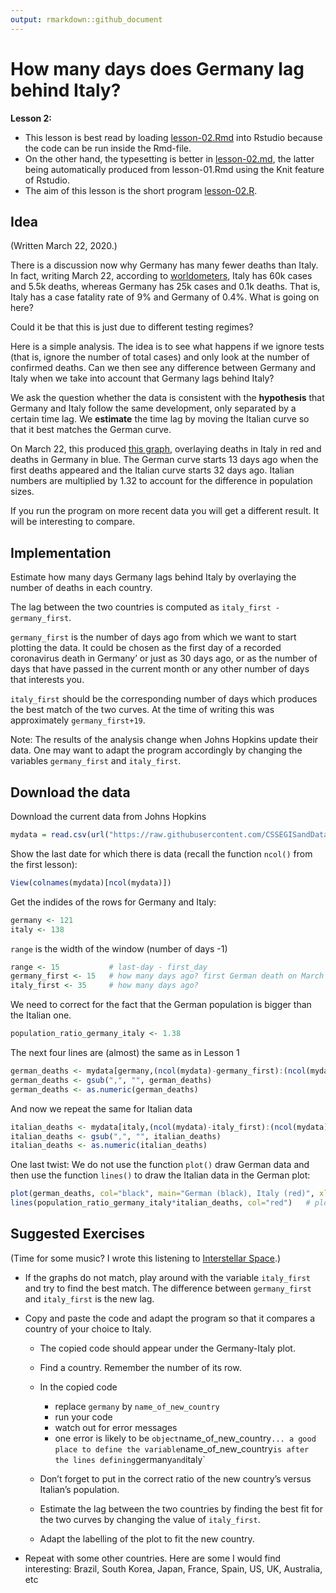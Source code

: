 ```yaml
---
output: rmarkdown::github_document
---
```


# How many days does Germany lag behind Italy?

**Lesson 2:**

- This lesson is best read by loading [lesson-02.Rmd](lesson-02.Rmd) into Rstudio because the code can be run inside the Rmd-file.
- On the other hand, the typesetting is better in [lesson-02.md](lesson-02.md), the latter being automatically produced from lesson-01.Rmd using the Knit feature of Rstudio.
- The aim of this lesson is the short program [lesson-02.R](lesson-02.R).

## Idea

(Written March 22, 2020.)

There is a discussion now why Germany has many fewer deaths than Italy. In fact, writing March 22, according to [worldometers](https://www.worldometers.info/coronavirus/#countries), Italy has 60k cases and 5.5k deaths, whereas Germany has 25k cases and 0.1k deaths. That is, Italy has a case fatality rate of 9% and Germany of 0.4%. What is going on here? 

Could it be that this is just due to different testing regimes? 

Here is a simple analysis. The idea is to see what happens if we ignore tests (that is, ignore the number of total cases) and only look at the number of confirmed deaths. Can we then see any difference between Germany and Italy when we take into account that Germany lags behind Italy? 

We ask the question whether the data is consistent with the **hypothesis** that Germany and Italy follow the same development, only separated by a certain time lag. We **estimate** the time lag by moving the Italian curve so that it best matches the German curve.

On March 22, this produced [this graph](https://github.com/alexhkurz/coronavirus-in-R/blob/master/plots/2020-03-22/Germany-Italy-March-22.png), overlaying deaths in Italy in red and deaths in Germany in blue. The German curve starts 13 days ago when the first deaths appeared and the Italian curve starts 32 days ago. Italian numbers are multiplied by 1.32 to account for the difference in population sizes. 

If you run the program on more recent data you will get a different result. It will be interesting to compare.

## Implementation

Estimate how many days Germany lags behind Italy by overlaying the number of deaths in each country.

The lag between the two countries is computed as `italy_first - germany_first`.

`germany_first` is the number of days ago from which we want to start plotting the data. It could be chosen as the first day of a recorded coronavirus death in Germany' or just as 30 days ago, or as the number of days that have passed in the current month or any other number of days that interests you.

`italy_first` should be the corresponding number of days which produces the best match of the two curves. At the time of writing this was approximately `germany_first+19`.

Note: The results of the analysis change when Johns Hopkins update their data. One may want to adapt the program accordingly by changing the variables `germany_first` and `italy_first`.

## Download the data

Download the current data from Johns Hopkins
```r
mydata = read.csv(url("https://raw.githubusercontent.com/CSSEGISandData/COVID-19/master/csse_covid_19_data/csse_covid_19_time_series/time_series_covid19_deaths_global.csv"))
```
Show the last date for which there is data (recall the function `ncol()` from the first lesson):
```r
View(colnames(mydata)[ncol(mydata)]) 
```
Get the indides of the rows for Germany and Italy:
```r
germany <- 121       
italy <- 138
```
`range` is the width of the window (number of days -1)
```r
range <- 15           # last-day - first_day
germany_first <- 15   # how many days ago? first German death on March 8
italy_first <- 35     # how many days ago?
```
We need to correct for the fact that the German population is bigger than the Italian one.
```r
population_ratio_germany_italy <- 1.38
```
The next four lines are (almost) the same as in Lesson 1
```r
german_deaths <- mydata[germany,(ncol(mydata)-germany_first):(ncol(mydata)-germany_first+range)]
german_deaths <- gsub(",", "", german_deaths)                     
german_deaths <- as.numeric(german_deaths)                      
```
And now we repeat the same for Italian data
```r
italian_deaths <- mydata[italy,(ncol(mydata)-italy_first):(ncol(mydata)-italy_first+range)]
italian_deaths <- gsub(",", "", italian_deaths)                   
italian_deaths <- as.numeric(italian_deaths)
```
One last twist: We do not use the function `plot()` draw German data and then use the function `lines()` to draw the Italian data in the German plot:
```r
plot(german_deaths, col="black", main="German (black), Italy (red)", xlab="days", ylab="German deaths")   
lines(population_ratio_germany_italy*italian_deaths, col="red")   # plot Italy in the same window
```


## Suggested Exercises

(Time for some music? I wrote this listening to [Interstellar Space](https://www.youtube.com/watch?v=RyIPmmCmIb0&list=PLSeOx7nxhymJl1aXmMDM3-TyiLodxcavz).)

- If the graphs do not match, play around with the variable `italy_first` and try to find the best match. The difference between `germany_first` and `italy_first` is the new lag.

- Copy and paste the code and adapt the program so that it compares a country of your choice to Italy.

  - The copied code should appear under the Germany-Italy plot.
  - Find a country. Remember the number of its row.
  - In the copied code
    - replace `germany` by `name_of_new_country`
    - run your code 
    - watch out for error messages
    - one error is likely to be `object `name_of_new_country` ... a good place to define the variable `name_of_new_country` is after the lines defining `germany` and `italy`

  - Don't forget to put in the correct ratio of the new country's versus Italian's population.

  - Estimate the lag between the two countries by finding the best fit for the two curves by changing the value of `italy_first`.
  
  - Adapt the labelling of the plot to fit the new country.
  
- Repeat with some other countries. Here are some I would find interesting: Brazil, South Korea, Japan, France, Spain, US, UK, Australia, etc




